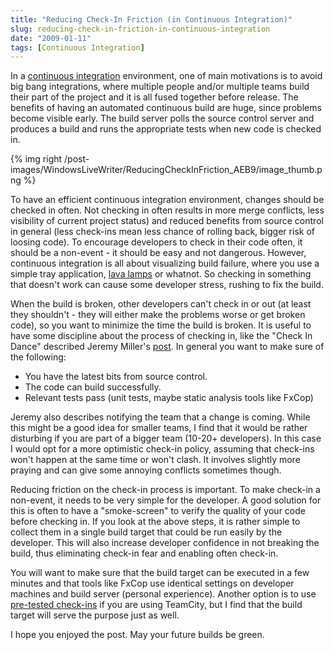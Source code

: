 ```yaml
---
title: "Reducing Check-In Friction (in Continuous Integration)"
slug: reducing-check-in-friction-in-continuous-integration
date: "2009-01-11"
tags: [Continuous Integration]
---
```


In a [continuous integration](http://en.wikipedia.org/wiki/Continuous_Integration) environment, one of main motivations is to avoid big bang integrations, where multiple people and/or multiple teams build their part of the project and it is all fused together before release. The benefits of having an automated continuous build are huge, since problems become visible early. The build server polls the source control server and produces a build and runs the appropriate tests when new code is checked in.

{% img right /post-images/WindowsLiveWriter/ReducingCheckInFriction_AEB9/image_thumb.png %}

To have an efficient continuous integration environment, changes should be checked in often. Not checking in often results in more merge conflicts, less visibility of current project status) and reduced benefits from source control in general (less check-ins mean less chance of rolling back, bigger risk of loosing code). To encourage developers to check in their code often, it should be a non-event - it should be easy and not dangerous. However, continuous integration is all about visualizing build failure, where you use a simple tray application, [lava lamps](http://schneide.wordpress.com/2008/10/27/extreme-feedback-device-xfd-the-onoz-lamp/) or whatnot. So checking in something that doesn't work can cause some developer stress, rushing to fix the build.

When the build is broken, other developers can't check in or out (at least they shouldn't - they will either make the problems worse or get broken code), so you want to minimize the time the build is broken. It is useful to have some discipline about the process of checking in, like the "Check In Dance" described Jeremy Miller's [post](http://codebetter.com/blogs/jeremy.miller/archive/2005/07/25/129797.aspx). In general you want to make sure of the following:

 - You have the latest bits from source control.
 - The code can build successfully.
 - Relevant tests pass (unit tests, maybe static analysis tools like FxCop)

Jeremy also describes notifying the team that a change is coming. While this might be a good idea for smaller teams, I find that it would be rather disturbing if you are part of a bigger team (10-20+ developers). In this case I would opt for a more optimistic check-in policy, assuming that check-ins won't happen at the same time or won't clash. It involves slightly more praying and can give some annoying conflicts sometimes though.

Reducing friction on the check-in process is important. To make check-in a non-event, it needs to be very simple for the developer. A good solution for this is often to have a "smoke-screen" to verify the quality of your code before checking in. If you look at the above steps, it is rather simple to collect them in a single build target that could be run easily by the developer. This will also increase developer confidence in not breaking the build, thus eliminating check-in fear and enabling often check-in.

You will want to make sure that the build target can be executed in a few minutes and that tools like FxCop use identical settings on developer machines and build server (personal experience). Another option is to use [pre-tested check-ins](http://www.jetbrains.com/teamcity/delayed_commit.html) if you are using TeamCity, but I find that the build target will serve the purpose just as well.

I hope you enjoyed the post. May your future builds be green.
